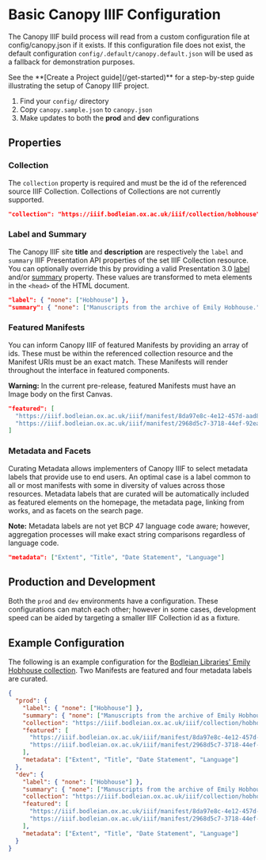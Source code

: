 
# Basic Canopy IIIF Configuration

The Canopy IIIF build process will read from a custom configuration file at config/canopy.json if it exists. If this configuration file does not exist, the default configuration `config/.default/canopy.default.json` will be used as a fallback for demonstration purposes.

<Callout type="info">
  See the **[Create a Project guide](/get-started)** for a step-by-step guide
  illustrating the setup of Canopy IIIF project.
</Callout>

1. Find your `config/` directory
2. Copy `canopy.sample.json` to `canopy.json`
3. Make updates to both the **prod** and **dev** configurations

## Properties

### Collection

The `collection` property is required and must be the id of the referenced source IIIF Collection. Collections of Collections are not currently supported.

```json
"collection": "https://iiif.bodleian.ox.ac.uk/iiif/collection/hobhouse"
```

### Label and Summary

The Canopy IIIF site **title** and **description** are respectively the `label` and `summary` IIIF Presentation API properties of the set IIIF Collection resource. You can optionally override this by providing a valid Presentation 3.0 [label](https://iiif.io/api/presentation/3.0/#label) and/or [summary](https://iiif.io/api/presentation/3.0/#summary) property. These values are transformed to meta elements in the `<head>` of the HTML document.

```json
"label": { "none": ["Hobhouse"] },
"summary": { "none": ["Manuscripts from the archive of Emily Hobhouse."] }
```

### Featured Manifests

You can inform Canopy IIIF of featured Manifests by providing an array of ids. These must be within the referenced collection resource and the Manifest URIs must be an exact match. These Manifests will render throughout the interface in featured components.

**Warning:** In the current pre-release, featured Manifests must have an Image body on the first Canvas.

```json
"featured": [
  "https://iiif.bodleian.ox.ac.uk/iiif/manifest/8da97e8c-4e12-457d-aad8-3327b3aec183.json",
  "https://iiif.bodleian.ox.ac.uk/iiif/manifest/2968d5c7-3718-44ef-92ea-ee4cc58cc677.json"
]
```

### Metadata and Facets

Curating Metadata allows implementers of Canopy IIIF to select metadata labels that provide use to end users. An optimal case is a label common to all or most manifests with some in diversity of values across those resources. Metadata labels that are curated will be automatically included as featured elements on the homepage, the metadata page, linking from works, and as facets on the search page.

**Note:** Metadata labels are not yet BCP 47 language code aware; however, aggregation processes will make exact string comparisons regardless of language code.

```json
"metadata": ["Extent", "Title", "Date Statement", "Language"]
```

## Production and Development

Both the `prod` and `dev` environments have a configuration. These configurations can match each other; however in some cases, development speed can be aided by targeting a smaller IIIF Collection id as a fixture.

## Example Configuration

The following is an example configuration for the [Bodleian Libraries' Emily Hobhouse collection](https://archives.bodleian.ox.ac.uk/repositories/2/resources/2830). Two Manifests are featured and four metadata labels are curated.

```json copy filename="config/canopy.json"
{
  "prod": {
    "label": { "none": ["Hobhouse"] },
    "summary": { "none": ["Manuscripts from the archive of Emily Hobhouse."] },
    "collection": "https://iiif.bodleian.ox.ac.uk/iiif/collection/hobhouse",
    "featured": [
      "https://iiif.bodleian.ox.ac.uk/iiif/manifest/8da97e8c-4e12-457d-aad8-3327b3aec183.json",
      "https://iiif.bodleian.ox.ac.uk/iiif/manifest/2968d5c7-3718-44ef-92ea-ee4cc58cc677.json"
    ],
    "metadata": ["Extent", "Title", "Date Statement", "Language"]
  },
  "dev": {
    "label": { "none": ["Hobhouse"] },
    "summary": { "none": ["Manuscripts from the archive of Emily Hobhouse."] },
    "collection": "https://iiif.bodleian.ox.ac.uk/iiif/collection/hobhouse",
    "featured": [
      "https://iiif.bodleian.ox.ac.uk/iiif/manifest/8da97e8c-4e12-457d-aad8-3327b3aec183.json",
      "https://iiif.bodleian.ox.ac.uk/iiif/manifest/2968d5c7-3718-44ef-92ea-ee4cc58cc677.json"
    ],
    "metadata": ["Extent", "Title", "Date Statement", "Language"]
  }
}
```

